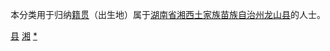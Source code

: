 {{Catnav|頁面分類|各種主題的頁面分類|依中国各省来作的分类|各地中国人|湖南人|湘西人}}
{{Catnav|頁面分類|人物|各國人物|中国人|各地中国人|湖南人|湘西人}}

本分类用于归纳[[籍贯|籍贯]]（出生地）属于[[湖南省|湖南省]][[湘西土家族苗族自治州|湘西土家族苗族自治州]][[龙山县|龙山县]]的人士。

[[Category:湘西人|县]]
[[Category:湖南省各县市区人物|湘]]
[[Category:龙山县|*]]